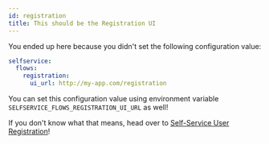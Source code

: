 ```yaml
---
id: registration
title: This should be the Registration UI
---
```


You ended up here because you didn't set the following configuration value:

```yaml title="path/to/kratos/config.yml
selfservice:
  flows:
    registration:
      ui_url: http://my-app.com/registration
```

You can set this configuration value using environment variable `SELFSERVICE_FLOWS_REGISTRATION_UI_URL` as well!

If you don't know what that means, head over to [Self-Service User Registration](../self-service/flows/user-registration.mdx)!

